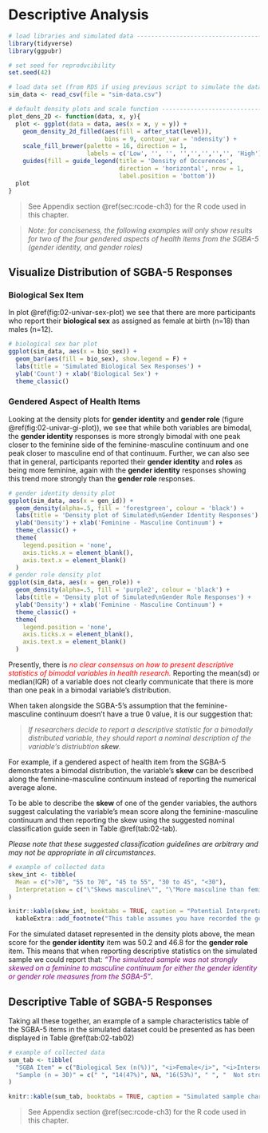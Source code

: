 # Descriptive Analysis {#descriptive-analysis}

```r
# load libraries and simulated data ---------------------------------------
library(tidyverse)
library(ggpubr)

# set seed for reproducibility
set.seed(42)

# load data set (from RDS if using previous script to simulate the data)
sim_data <- read_csv(file = "sim-data.csv")

# default density plots and scale function ----------------------------------
plot_dens_2D <- function(data, x, y){
  plot <- ggplot(data = data, aes(x = x, y = y)) + 
    geom_density_2d_filled(aes(fill = after_stat(level)),
                           bins = 9, contour_var = 'ndensity') +
    scale_fill_brewer(palette = 16, direction = 1, 
                      labels = c('Low', '', '', '','','','','', 'High')) +
    guides(fill = guide_legend(title = 'Density of Occurences', 
                               direction = 'horizontal', nrow = 1, 
                               label.position = 'bottom'))
  plot
}

```

> See Appendix section \@ref(sec:rcode-ch3) for the R code used in this chapter.

> *Note: for conciseness, the following examples will only show results for two of the four gendered aspects of health items from the SGBA-5 (gender identity, and gender roles)*


## Visualize Distribution of SGBA-5 Responses

### Biological Sex Item

In plot \@ref(fig:02-univar-sex-plot) we see that there are more participants who report their **biological sex** as assigned as female at birth (n=18) than males (n=12). 

```r

# biological sex bar plot
ggplot(sim_data, aes(x = bio_sex)) +
  geom_bar(aes(fill = bio_sex), show.legend = F) + 
  labs(title = 'Simulated Biological Sex Responses') +
  ylab('Count') + xlab('Biological Sex') +
  theme_classic()
```

### Gendered Aspect of Health Items

Looking at the density plots for **gender identity** and **gender role** (figure \@ref(fig:02-univar-gi-plot)), we see that while both variables are bimodal, the **gender identity** responses is more strongly bimodal with one peak closer to the feminine side of the feminine-masculine continuum and one peak closer to masculine end of that continuum. Further, we can also see that in general, participants reported their **gender identity** and **roles** as being more feminine, again with the **gender identity** responses showing this trend more strongly than the **gender role** responses.  

```r
# gender identity density plot
ggplot(sim_data, aes(x = gen_id)) +
  geom_density(alpha=.5, fill = 'forestgreen', colour = 'black') +
  labs(title = 'Density plot of Simulated\nGender Identity Responses') +
  ylab('Density') + xlab('Feminine - Masculine Continuum') +
  theme_classic() +
  theme(
    legend.position = 'none',
    axis.ticks.x = element_blank(),
    axis.text.x = element_blank()
  )
# gender role density plot
ggplot(sim_data, aes(x = gen_role)) +
  geom_density(alpha=.5, fill = 'purple2', colour = 'black') +
  labs(title = 'Density plot of Simulated\nGender Role Responses') +
  ylab('Density') + xlab('Feminine - Masculine Continuum') +
  theme_classic() +
  theme(
    legend.position = 'none',
    axis.ticks.x = element_blank(),
    axis.text.x = element_blank()
  )  
```

Presently, there is _<span style="color:red">no clear consensus on how to present descriptive statistics of bimodal variables in health research.</span>_ Reporting the mean(sd) or median(IQR) of a variable does not clearly communicate that there is more than one peak in a bimodal variable’s distribution. 

When taken alongside the SGBA-5’s assumption that the feminine-masculine continuum doesn’t have a true 0 value, it is our suggestion that:

> _If researchers decide to report a descriptive statistic for a bimodally distributed variable, they should report a nominal description of the variable's distriubtion **skew**._ 

For example, if a gendered aspect of health item from the SGBA-5 demonstrates a bimodal distribution, the variable's **skew** can be described along the feminine-masculine continuum instead of reporting the numerical average alone. 

To be able to describe the **skew** of one of the gender variables, the authors suggest calculating the variable’s mean score along the feminine-masculine continuum and then reporting the skew using the suggested nominal classification guide seen in Table \@ref(tab:02-tab). 

_Please note that these suggested classification guidelines are arbitrary and may not be appropriate in all circumstances._ 

``` r
# example of collected data
skew_int <- tibble(
  Mean = c(">70", "55 to 70", "45 to 55", "30 to 45", "<30"),
  Interpretation = c("\"Skews masculine\"", "\"More masculine than feminine\"", "\"Not strongly skewed\"", "\"More feminine than masculine\"", "\"Skews feminine\"")
)

knitr::kable(skew_int, booktabs = TRUE, caption = "Potential Interpretation of Sample Means for Gendered Aspect of Health Items.") %>%
  kableExtra::add_footnote("This table assumes you have recorded the gendered aspects of health items as 0 being the most feminine score and 100 being the most masculine score.", notation = "none")
```

For the simulated dataset represented in the density plots above, the mean score for the **gender identity** item was 50.2 and 46.8 for the **gender role** item. This means that when reporting descriptive statistics on the simulated sample we could report that: <span style="color:purple">*"The simulated sample was not strongly skewed on a feminine to masculine continuum for either the gender identity or gender role measures from the SGBA-5"*</span>. 

## Descriptive Table of SGBA-5 Responses

Taking all these together, an example of a sample characteristics table of the SGBA-5 items in the simulated dataset could be presented as has been displayed in Table \@ref(tab:02-tab02)

``` r
# example of collected data
sum_tab <- tibble(
  "SGBA Item" = c("Biological Sex (n(%))", "<i>Female</i>", "<i>Intersex</i>", "<i>Male</i>", "Gendered Aspect of Health (skew)", "<i>Gender Identity</i>", "<i>Gendered Roles</i>"),
  "Sample (n = 30)" = c(" ", "14(47%)", NA, "16(53%)", " ", "  Not strongly skewed", "  Not strongly skewed")
)

knitr::kable(sum_tab, booktabs = TRUE, caption = "Simulated sample characteristics.") 
```

> See Appendix section \@ref(sec:rcode-ch3) for the R code used in this chapter.